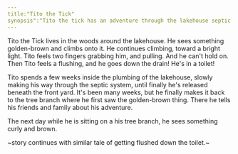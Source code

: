 ```yaml
---
title:"Tito the Tick"
synopsis":"Tito the tick has an adventure through the lakehouse septic system"
---
```


Tito the Tick lives in the woods around the lakehouse.
He sees something golden-brown and climbs onto it.
He continues climbing, toward a bright light.
Tito feels two fingers grabbing him, and pulling. And he can't hold on.
Then Tito feels a flushing, and he goes down the drain! He's in a toilet!

Tito spends a few weeks inside the plumbing of the lakehouse, slowly making his way through the septic system, until finally he's released beneath the front yard.
It's been many weeks, but he finally makes it back to the tree branch where he first saw the golden-brown thing.
There he tells his friends and family about his adventure.

The next day while he is sitting on a his tree branch, he sees something curly and brown.

~story continues with similar tale of getting flushed down the toilet.~
